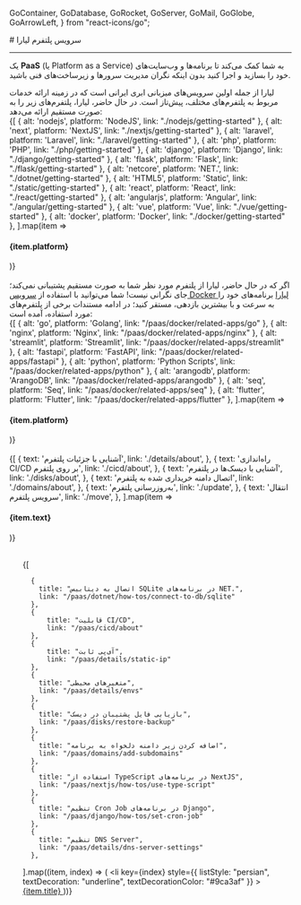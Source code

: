 
  GoContainer,
  GoDatabase,
  GoRocket,
  GoServer,
  GoMail,
  GoGlobe,
  GoArrowLeft,
} from "react-icons/go";


<Layout>
<Head>
<title>مستندات پلتفرم - لیارا</title>
</Head>
# سرویس پلتفرم لیارا
<hr className="mb-2" />

<Section id='what-is-paas' title='PaaS چیست؟' />

یک <b>PaaS</b> (یا Platform as a Service) به شما کمک می‌کند تا برنامه‌ها و وب‌سایت‌های خود را بسازید و اجرا کنید بدون اینکه نگران مدیریت سرورها و زیرساخت‌های فنی باشید. 

<Section id="liara-provided-apps" title="لیارا چه پلتفرم‌هایی را ارائه می‌دهد؟" />
لیارا از جمله اولین سرویس‌های میزبانی ابری ایرانی است که در زمینه ارائه خدمات مربوط به پلتفرم‌های مختلف، پیش‌تاز است. در حال حاضر، لیارا، پلتفرم‌های زیر را به صورت مستقیم ارائه می‌دهد:


<div className="h-4" />
<div className="grid md:grid-cols-4 gap-4">
            {[
    { alt: 'nodejs', platform: 'NodeJS', link: "./nodejs/getting-started" },
    { alt: 'next', platform: 'NextJS', link: "./nextjs/getting-started" },
    { alt: 'laravel', platform: 'Laravel', link: "./laravel/getting-started" },
    { alt: 'php', platform: 'PHP', link: "./php/getting-started" },
    { alt: 'django', platform: 'Django', link: "./django/getting-started" },
    { alt: 'flask', platform: 'Flask', link: "./flask/getting-started" },
    { alt: 'netcore', platform: 'NET.', link: "./dotnet/getting-started" },
    { alt: 'HTML5', platform: 'Static', link: "./static/getting-started" },
    { alt: 'react', platform: 'React', link: "./react/getting-started" },
    { alt: 'angularjs', platform: 'Angular', link: "./angular/getting-started" },
    { alt: 'vue', platform: 'Vue', link: "./vue/getting-started" },
    { alt: 'docker', platform: 'Docker', link: "./docker/getting-started" },
  ].map(item =>
              <Link href={item.link}>
                <Card className="flex cursor-pointer w-full items-center justify-between">
                  <div className="flex items-center gap-3">
                    <div className="w-[40px] p-1  bg-[#333] rounded-lg">
                      <PlatformIcon platform={item.alt} />
                    </div>
                    <h4>
                      {item.platform}
                    </h4>
                  </div>
                  <GoArrowLeft className="ml-1" />
                </Card>
              </Link>
            )}
          </div>

<br />
اگر که در حال حاضر، لیارا از پلتفرم مورد نظر شما به صورت مستقیم پشتیبانی نمی‌کند؛ جای نگرانی نیست! شما می‌توانید با استفاده از <a href="/paas/docker/getting-started" className="blue-link">سرویس Docker لیارا</a> برنامه‌های خود را به سرعت و با بیشترین بازدهی، مستقر کنید؛ در ادامه مستندات برخی از پلتفرم‌های مورد استفاده، آمده است:
<br />

<div className="grid md:grid-cols-4 gap-4">
            {[
    { alt: 'go', platform: 'Golang', link: "/paas/docker/related-apps/go" },
    { alt: 'nginx', platform: 'Nginx', link: "/paas/docker/related-apps/nginx" },
    { alt: 'streamlit', platform: 'Streamlit', link: "/paas/docker/related-apps/streamlit" },
    { alt: 'fastapi', platform: 'FastAPI', link: "/paas/docker/related-apps/fastapi" },
    { alt: 'python', platform: 'Python Scripts', link: "/paas/docker/related-apps/python" },
    { alt: 'arangodb', platform: 'ArangoDB', link: "/paas/docker/related-apps/arangodb" },
    { alt: 'seq', platform: 'Seq', link: "/paas/docker/related-apps/seq" },
    { alt: 'flutter', platform: 'Flutter', link: "/paas/docker/related-apps/flutter" },
  ].map(item =>
              <Link href={item.link}>
                <Card className="flex cursor-pointer w-full items-center justify-between">
                  <div className="flex items-center gap-3">
                    <div className="w-[40px] p-1  bg-[#333] rounded-lg">
                      <PlatformIcon platform={item.alt} />
                    </div>
                    <h4>
                      {item.platform}
                    </h4>
                  </div>
                  <GoArrowLeft className="ml-1" />
                </Card>
              </Link>
            )}
          </div>


<br />

<Section id='also-read' title='همچنین بخوانید:' />
<div className="grid md:grid-cols-3 gap-4">
            {[
    {
      text: 'آشنایی با جزئیات پلتفرم',
      link: './details/about',
    },
    {
      text: 'راه‌اندازی CI/CD بر روی پلتفرم',
      link: './cicd/about',
    },
    {
      text: 'آشنایی با دیسک‌ها در پلتفرم',
      link: './disks/about',
    },
    {
      text: 'اتصال دامنه خریداری شده به پلتفرم',
      link: './domains/about',
    },
    {
      text: 'به‌روزرسانی پلتفرم',
      link: './update',
    },
    {
      text: 'انتقال سرویس پلتفرم',
      link: './move',
    },
  ].map(item =>
              <Link href={item.link}>
                <Card className="flex cursor-pointer w-full items-center justify-between">
                  <div className="flex items-center gap-3">
                    <h4>
                      {item.text}
                    </h4>
                  </div>
                  <GoArrowLeft className="ml-1" />
                </Card>
              </Link>
            )}
          </div>

<br />


<Section id="most-visited-docs" title="پربازدیدترین مستندات پلتفرم" />
<ul className="pr-4">
  {[

      {
        title: "اتصال به دیتابیس SQLite در برنامه‌های NET.",
        link: "/paas/dotnet/how-tos/connect-to-db/sqlite"
      },
      {
          title: "قابلیت CI/CD",
          link: "/paas/cicd/about"
      },
      {
          title: "آی‌پی ثابت",
          link: "/paas/details/static-ip"
      },
      {
        title: "متغیرهای محیطی",
        link: "/paas/details/envs"
      },
      {
        title: "بازیابی فایل پشتیبان در دیسک‌",
        link: "/paas/disks/restore-backup"
      },
      {
        title: "اضافه کردن زیر دامنه دلخواه به برنامه",
        link: "/paas/domains/add-subdomains"
      },
      {
        title: "استفاده از TypeScript در برنامه‌های NextJS",
        link: "/paas/nextjs/how-tos/use-type-script"
      },
      {
        title: "تنظیم Cron Job در برنامه‌های Django",
        link: "/paas/django/how-tos/set-cron-job"
      },
      {
        title: "تنظیم DNS Server",
        link: "/paas/details/dns-server-settings"
      },
      


    
  ].map((item, index) => (
    <li
      key={index}
      style={{
        listStyle: "persian",
        textDecoration: "underline",
        textDecorationColor: "#9ca3af"
      }}
    >
      <a
        className="flex w-[max-content] items-center gap-2 text-[18px] mt-4"
        href={item.link}
      >
        {item.title}
        <GoArrowLeft className="ml-2 text-[15px] text-[gray]" />
      </a>
    </li>
  ))}
</ul>

</Layout>